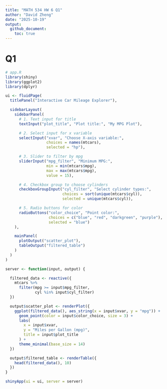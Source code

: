 ```yaml
---
title: "MATH 534 HW 6 Q1"
author: "David Zheng"
date: "2025-10-19"
output: 
  github_document:
    toc: true
---
```


# Q1
```r
# app.R
library(shiny)
library(ggplot2)
library(dplyr)

ui <- fluidPage(
  titlePanel("Interactive Car Mileage Explorer"),

  sidebarLayout(
    sidebarPanel(
      # 1. Text input for title
      textInput("plot_title", "Plot title:", "My MPG Plot"),

      # 2. Select input for x variable
      selectInput("xvar", "Choose X-axis variable:",
                  choices = names(mtcars),
                  selected = "hp"),

      # 3. Slider to filter by mpg
      sliderInput("mpg_filter", "Minimum MPG:",
                  min = min(mtcars$mpg),
                  max = max(mtcars$mpg),
                  value = 15),

      # 4. Checkbox group to choose cylinders
      checkboxGroupInput("cyl_filter", "Select cylinder types:",
                         choices = sort(unique(mtcars$cyl)),
                         selected = unique(mtcars$cyl)),

      # 5. Radio buttons for color
      radioButtons("color_choice", "Point color:",
                   choices = c("blue", "red", "darkgreen", "purple"),
                   selected = "blue")
    ),

    mainPanel(
      plotOutput("scatter_plot"),
      tableOutput("filtered_table")
    )
  )
)

server <- function(input, output) {

  filtered_data <- reactive({
    mtcars %>%
      filter(mpg >= input$mpg_filter,
             cyl %in% input$cyl_filter)
  })

  output$scatter_plot <- renderPlot({
    ggplot(filtered_data(), aes_string(x = input$xvar, y = "mpg")) +
      geom_point(color = input$color_choice, size = 3) +
      labs(
        x = input$xvar,
        y = "Miles per Gallon (mpg)",
        title = input$plot_title
      ) +
      theme_minimal(base_size = 14)
  })

  output$filtered_table <- renderTable({
    head(filtered_data(), 10)
  })
}

shinyApp(ui = ui, server = server)
```
